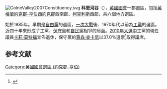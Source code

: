 [[File:ColneValley2007Constituency.svg|right]]
'''科恩河谷'''（{{lang-en|Colne Valley}}），[[英國|英國]][[英國國會|國會]]一郡選區，包括[[英格蘭|英格蘭]][[約克郡-亨伯|約克郡-亨伯]][[西約克郡|西約克郡]]西南部、[[柯克利斯|柯克利斯]]西部，共六個地方選區。

始於1885年。早期是[[自由黨|自由黨]]的選區，[[一次大戰|一次大戰]]後、1970年代以前為[[工黨_(英國)|工黨]]的選區。近四十年來形成了工黨、[[保守黨_(英國)|保守黨]]和[[自由民主黨_(英國)|自民黨]]相爭的局面。[[2010年英國大選|2010年大選中]]工黨的現任議員[[卡莉·莫特福|卡莉·莫特福]]宣佈退休，保守黨的[[賈森·麥卡尼|賈森·麥卡尼]]以37.0%選票<ref name="">{{cite news|publisher=[[英國廣播公司|英國廣播公司]]
|date=2010年5月7日
|title=Election 2010/Constituency/Colne Valley
|url=http://news.bbc.co.uk/1/shared/election2010/results/constituency/b17.stm
}}</ref>取得議席。

==参考文献==
<div class="references-small">
<references></references>
</div>

{{DEFAULTSORT:Colne Valley (UK Parliament constituency)}}
[[Category:英國國會選區_(約克郡-亨伯)|Category:英國國會選區 (約克郡-亨伯)]]